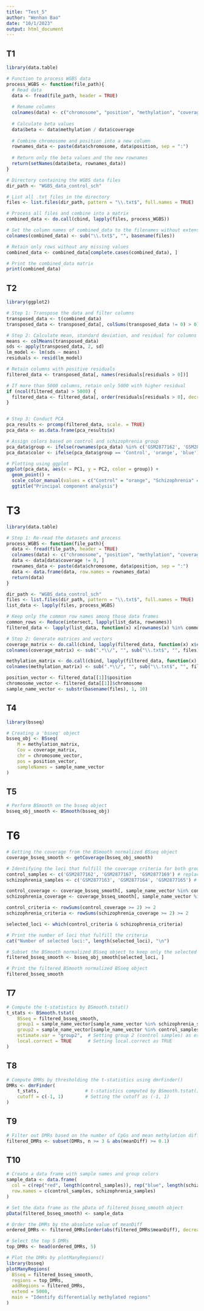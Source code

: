 ```yaml
---
title: "Test_5"
author: "Wenhan Bao"
date: "10/1/2023"
output: html_document
---
```


## T1

```r
library(data.table)

# Function to process WGBS data
process_WGBS <- function(file_path){
  # Read data
  data <- fread(file_path, header = TRUE)
  
  # Rename columns
  colnames(data) <- c("chromosome", "position", "methylation", "coverage")
  
  # Calculate beta values
  data$beta <- data$methylation / data$coverage
  
  # Combine chromosome and position into a new column
  rownames_data <- paste(data$chromosome, data$position, sep = ":")
  
  # Return only the beta values and the new rownames
  return(setNames(data$beta, rownames_data))
}

# Directory containing the WGBS data files
dir_path <- "WGBS_data_control_sch"

# List all .txt files in the directory
files <- list.files(dir_path, pattern = "\\.txt$", full.names = TRUE)

# Process all files and combine into a matrix
combined_data <- do.call(cbind, lapply(files, process_WGBS))

# Set the column names of combined_data to the filenames without extensions
colnames(combined_data) <- sub("\\.txt$", "", basename(files))

# Retain only rows without any missing values
combined_data <- combined_data[complete.cases(combined_data), ]

# Print the combined_data matrix
print(combined_data)

```

## T2

```r
library(ggplot2)

# Step 1: Transpose the data and filter columns
transposed_data <- t(combined_data)
transposed_data <- transposed_data[, colSums(transposed_data != 0) > 0]

# Step 2: Calculate mean, standard deviation, and residual for columns
means <- colMeans(transposed_data)
sds <- apply(transposed_data, 2, sd)
lm_model <- lm(sds ~ means)
residuals <- resid(lm_model)

# Retain columns with positive residuals
filtered_data <- transposed_data[, names(residuals[residuals > 0])]

# If more than 5000 columns, retain only 5000 with higher residual
if (ncol(filtered_data) > 5000) {
  filtered_data <- filtered_data[, order(residuals[residuals > 0], decreasing = TRUE)[1:5000]]
}


# Step 3: Conduct PCA
pca_results <- prcomp(filtered_data, scale. = TRUE)
pca_data <- as.data.frame(pca_results$x)

# Assign colors based on control and schizophrenia group
pca_data$group <- ifelse(rownames(pca_data) %in% c('GSM2877162', 'GSM2877167', 'GSM2877169'), 'Control', 'Schizophrenia')
pca_data$color <- ifelse(pca_data$group == 'Control', 'orange', 'blue')

# Plotting using ggplot
ggplot(pca_data, aes(x = PC1, y = PC2, color = group)) +
  geom_point() +
  scale_color_manual(values = c("Control" = "orange", "Schizophrenia" = "blue")) +
  ggtitle("Principal component analysis")

```

# T3

```r
library(data.table)

# Step 1: Re-read the datasets and process
process_WGBS <- function(file_path){
  data <- fread(file_path, header = TRUE)
  colnames(data) <- c("chromosome", "position", "methylation", "coverage")
  data <- data[data$coverage != 0, ]
  rownames_data <- paste(data$chromosome, data$position, sep = ":")
  data <- data.frame(data, row.names = rownames_data)
  return(data)
}

dir_path <- "WGBS_data_control_sch"
files <- list.files(dir_path, pattern = "\\.txt$", full.names = TRUE)
list_data <- lapply(files, process_WGBS)

# Keep only the common row names among those data frames
common_rows <- Reduce(intersect, lapply(list_data, rownames))
filtered_data <- lapply(list_data, function(x) x[rownames(x) %in% common_rows, ])

# Step 2: Generate matrices and vectors
coverage_matrix <- do.call(cbind, lapply(filtered_data, function(x) x$coverage))
colnames(coverage_matrix) <- sub(".*\\/", "", sub("\\.txt$", "", files))

methylation_matrix <- do.call(cbind, lapply(filtered_data, function(x) x$methylation))
colnames(methylation_matrix) <- sub(".*\\/", "", sub("\\.txt$", "", files))

position_vector <- filtered_data[[1]]$position
chromosome_vector <- filtered_data[[1]]$chromosome
sample_name_vector <- substr(basename(files), 1, 10)

```

## T4

```r
library(bsseq)

# Creating a 'bsseq' object
bsseq_obj <- BSseq(
    M = methylation_matrix,
    Cov = coverage_matrix,
    chr = chromosome_vector,
    pos = position_vector,
    sampleNames = sample_name_vector
)

```

## T5

```r
# Perform BSmooth on the bsseq object
bsseq_obj_smooth <- BSmooth(bsseq_obj)
```

# T6

```r
# Getting the coverage from the BSmooth normalized BSseq object
coverage_bsseq_smooth <- getCoverage(bsseq_obj_smooth)

# Identifying the loci that fulfill the coverage criteria for both groups
control_samples <- c('GSM2877162', 'GSM2877167', 'GSM2877169') # replace with actual sample names
schizophrenia_samples <- c('GSM2877163', 'GSM2877164', 'GSM2877165') # replace with actual sample names

control_coverage <- coverage_bsseq_smooth[, sample_name_vector %in% control_samples]
schizophrenia_coverage <- coverage_bsseq_smooth[, sample_name_vector %in% schizophrenia_samples]

control_criteria <- rowSums(control_coverage >= 2) >= 2
schizophrenia_criteria <- rowSums(schizophrenia_coverage >= 2) >= 2

selected_loci <- which(control_criteria & schizophrenia_criteria)

# Print the number of loci that fulfill the criteria
cat("Number of selected loci:", length(selected_loci), "\n")

# Subset the BSmooth normalized BSseq object to keep only the selected loci
filtered_bsseq_smooth <- bsseq_obj_smooth[selected_loci, ]

# Print the filtered BSmooth normalized BSseq object
filtered_bsseq_smooth

```

## T7

```r
# Compute the t-statistics by BSmooth.tstat()
t_stats <- BSmooth.tstat(
    BSseq = filtered_bsseq_smooth,
    group1 = sample_name_vector[sample_name_vector %in% schizophrenia_samples], # Schizophrenia samples
    group2 = sample_name_vector[sample_name_vector %in% control_samples],       # Control samples
    estimate.var = "group2",  # Setting group 2 (control samples) as estimate.var
    local.correct = TRUE      # Setting local.correct as TRUE
)

```

## T8

```r
# Compute DMRs by thresholding the t-statistics using dmrFinder()
DMRs <- dmrFinder(
    t_stats,                 # t-statistics computed by BSmooth.tstat()
    cutoff = c(-1, 1)        # Setting the cutoff as (-1, 1)
)

```


## T9

```r
# Filter out DMRs based on the number of CpGs and mean methylation difference
filtered_DMRs <- subset(DMRs, n >= 3 & abs(meanDiff) >= 0.1)

```


## T10

```r
# Create a data frame with sample names and group colors
sample_data <- data.frame(
  col = c(rep("red", length(control_samples)), rep("blue", length(schizophrenia_samples))),
  row.names = c(control_samples, schizophrenia_samples)
)

# Set the data frame as the pData of filtered_bsseq_smooth object
pData(filtered_bsseq_smooth) <- sample_data

# Order the DMRs by the absolute value of meanDiff
ordered_DMRs <- filtered_DMRs[order(abs(filtered_DMRs$meanDiff), decreasing = TRUE), ]

# Select the top 5 DMRs
top_DMRs <- head(ordered_DMRs, 5)

# Plot the DMRs by plotManyRegions()
library(bsseq)
plotManyRegions(
  BSseq = filtered_bsseq_smooth,
  regions = top_DMRs,
  addRegions = filtered_DMRs,
  extend = 5000,
  main = "Identify differentially methylated regions"
)

```

